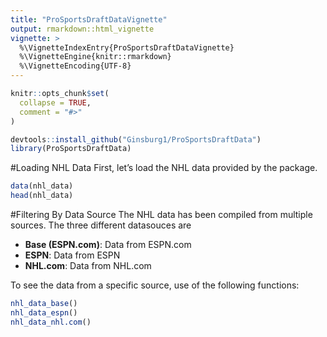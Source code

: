 ```yaml
---
title: "ProSportsDraftDataVignette"
output: rmarkdown::html_vignette
vignette: >
  %\VignetteIndexEntry{ProSportsDraftDataVignette}
  %\VignetteEngine{knitr::rmarkdown}
  %\VignetteEncoding{UTF-8}
---
```


```r
knitr::opts_chunk$set(
  collapse = TRUE,
  comment = "#>"
)
```

```r
devtools::install_github("Ginsburg1/ProSportsDraftData")
library(ProSportsDraftData)
```

#Loading NHL Data
First, let's load the NHL data provided by the package.

```r
data(nhl_data)
head(nhl_data)
```

#Filtering By Data Source
The NHL data has been compiled from multiple sources. The three different datasouces are

- **Base (ESPN.com)**: Data from ESPN.com
- **ESPN**: Data from ESPN
- **NHL.com**: Data from NHL.com

To see the data from a specific source, use of the following functions:

```r
nhl_data_base()
nhl_data_espn()
nhl_data_nhl.com()
```

